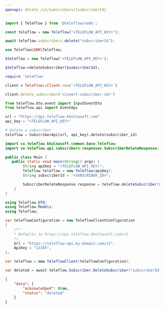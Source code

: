 ```yaml
---
openapi: delete /v1/subscribers/{subscriberId}
---
```


<Snippet file="apikey-warning.mdx" />

<RequestExample>

```javascript Node.js
import { Teleflow } from '@teleflow/node';

const teleflow = new Teleflow("<TELEFLOW_API_KEY>");

await teleflow.subscribers.delete("subscriberId");
```

```php PHP
use Teleflow\SDK\Teleflow;

$teleflow = new Teleflow('<TELEFLOW_API_KEY>');

$teleflow->deleteSubscriber($subscriberId);
```

```ruby Ruby
require 'teleflow'

client = Teleflow::Client.new('<TELEFLOW_API_KEY>')

client.delete_subscriber('<insert-subscriber-id>')
```


```python Python
from teleflow.dto.event import InputEventDto
from teleflow.api import EventApi

url = "https://api.teleflow.khulnasoft.com"
api_key = "<TELEFLOW_API_KEY>"

# Delete a subscriber
teleflow = SubscriberApi(url, api_key).delete(subscriber_id)
```

``` java Java
import co.teleflow.khulnasoft.common.base.Teleflow;
import co.teleflow.api.subscribers.responses.SubscriberDeleteResponse;

public class Main {
   public static void main(String[] args) {
        String apiKey = "<TELEFLOW_API_KEY>";
        Teleflow teleflow = new Teleflow(apiKey);
        String subscriberId = "<SUBSCRIBER_ID>";

        SubscriberDeleteResponse response = teleflow.deleteSubscriber(subscriberId);
    }
}
```

```csharp .NET
using Teleflow.DTO;
using Teleflow.Models;
using Teleflow;

var teleflowConfiguration = new TeleflowClientConfiguration
{
    /** 
    * Defaults to https://api.teleflow.khulnasoft.com/v1 
    */
    Url = "https://teleflow-api.my-domain.com/v1", 
    ApiKey = "12345",
};

var teleflow = new TeleflowClient(teleflowConfiguration);

var deleted = await teleflow.Subscriber.DeleteSubscriber("subscriberId");
```

</RequestExample>

<ResponseExample>

```json Response
{
    "data": {
        "acknowledged": true,
        "status": "deleted"
    }
}
```

</ResponseExample>